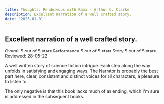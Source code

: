 ```yaml
---
title: Thoughts: Rendezvous with Rama - Arthur C. Clarke
description: Excellent narration of a well crafted story.
date: '2023-01-01'
---
```


## Excellent narration of a well crafted story.

Overall      5 out of 5 stars
Performance      5 out of 5 stars
Story      5 out of 5 stars
Reviewed: 28-05-22

A well written story of science fiction intrigue. Each step along the way unfolds in satisfying and engaging ways. The Narrator is probably the best part here, clear, consistent and distinct voices for all characters, a pleasure to listen to.

The only negative is that this book lacks much of an ending, which I'm sure is addressed in the subsequent books.